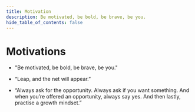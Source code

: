 ```yaml
---
title: Motivation
description: Be motivated, be bold, be brave, be you.
hide_table_of_contents: false
---
```


# Motivations

- "Be motivated, be bold, be brave, be you."

- “Leap, and the net will appear.”

- “Always ask for the opportunity. Always ask if you want something. And when you’re offered an opportunity, always say yes. And then lastly, practise a growth mindset.”
